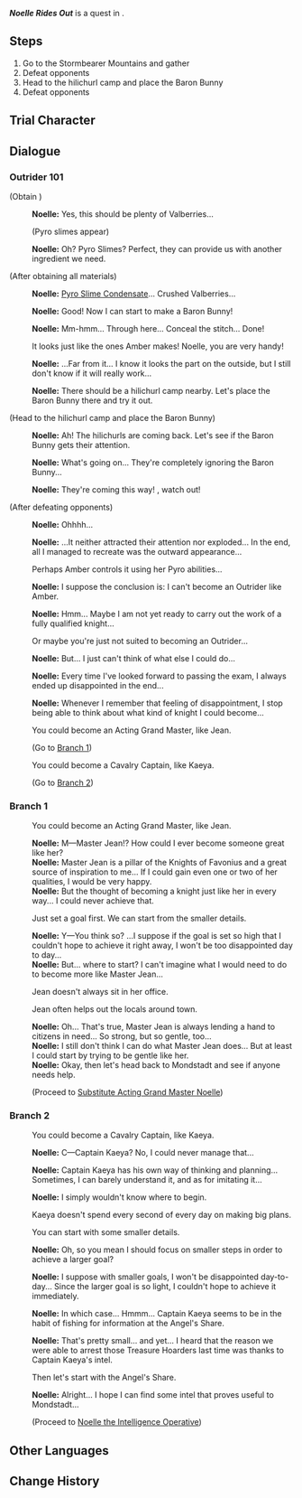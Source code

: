 {{Quest Infobox
|id            = 19090
|image         = Hangout Event Noelle Rides Out.png
|type          = Story
|group         = Hangout Event
|chapter       = Noelle
|actNum        = II
|act           = Knightly Exam Prep
|startLocation = [[Stormbearer Mountains]], [[Mondstadt]]
|region        = Mondstadt
|area          = Starfell Valley
|subarea       = Stormbearer Mountains
|requirement   = Complete [[Song of the Dragon and Freedom]], reach [[Adventure Rank]] 26, and spend 2 [[Story Key]]s
|prev          = Studious Maid
|next          = Substitute Acting Grand Master Noelle
|next2         = Noelle the Intelligence Operative
|characters    = Traveler; Noelle
|voiced        = yes
}}
'''''Noelle Rides Out''''' is a quest in {{Quest|Knightly Exam Prep}}.

==Steps==
# Go to the Stormbearer Mountains and gather {{Item|Fresh Valberry|text=fresh Valberries}}
# Defeat opponents {{Enemy List|Pyro Slime*4}}
# Head to the hilichurl camp and place the Baron Bunny
# Defeat opponents {{Enemy List|Pyro Hilichurl Shooter;Wooden Shield Mitachurl;Hilichurl Berserker*2;Hilichurl Fighter*3}}

==Trial Character==
{{Transclude|Noelle's Strength|Trial Character}}

==Dialogue==
{{Quest Description|Noelle reveals to you that she is very anxious about the Knights of Favonius selection exam. At your suggestion, she decides to emulate the knights she knows in an attempt to overcome her sense of unease.}}
===Outrider 101===
{{Dialogue Start}}
;(Obtain {{Item|Fresh Valberry}})
:{{A|vo noecop002 1909001 noelle 01.ogg}} '''Noelle:''' Yes, this should be plenty of Valberries...
:;(Pyro slimes appear)
:{{A|vo noecop002 1909001 noelle 02.ogg}} '''Noelle:''' Oh? Pyro Slimes? Perfect, they can provide us with another ingredient we need.

;(After obtaining all materials)
:{{A|vo noecop002 1909001 noelle 03.ogg}} '''Noelle:''' [[Pyro Slime Condensate]]... Crushed Valberries...
:{{A|vo noecop002 1909001 noelle 04.ogg}} '''Noelle:''' Good! Now I can start to make a Baron Bunny!
:{{A|vo noecop002 1909001 noelle 05.ogg}} '''Noelle:''' Mm-hmm... Through here... Conceal the stitch... Done!
:{{DIcon}} It looks just like the ones Amber makes! Noelle, you are very handy!
:{{A|vo noecop002 1909001 noelle 06.ogg}} '''Noelle:''' ...Far from it... I know it looks the part on the outside, but I still don't know if it will really work...
:{{A|vo noecop002 1909001 noelle 07.ogg}} '''Noelle:''' There should be a hilichurl camp nearby. Let's place the Baron Bunny there and try it out.

;(Head to the hilichurl camp and place the Baron Bunny)
:{{A|vo noecop002 1909001 noelle 08.ogg}} '''Noelle:''' Ah! The hilichurls are coming back. Let's see if the Baron Bunny gets their attention.
:{{A|vo noecop002 1909001 noelle 09.ogg}} '''Noelle:''' What's going on... They're completely ignoring the Baron Bunny...
:{{A|vo noecop002 1909001 noelle 10.ogg}} '''Noelle:''' They're coming this way! {{Traveler}}, watch out!

;(After defeating opponents)
:{{A|vo noecop002 1909002 noelle 01.ogg}} '''Noelle:''' Ohhhh...
:{{A|vo noecop002 1909002 noelle 02.ogg}} '''Noelle:''' ...It neither attracted their attention nor exploded... In the end, all I managed to recreate was the outward appearance...
:{{DIcon}} Perhaps Amber controls it using her Pyro abilities...
:{{A|vo noecop002 1909002 noelle 03.ogg}} '''Noelle:''' I suppose the conclusion is: I can't become an Outrider like Amber.
:{{A|vo noecop002 1909002 noelle 04.ogg}} '''Noelle:''' Hmm... Maybe I am not yet ready to carry out the work of a fully qualified knight...
:{{DIcon}} Or maybe you're just not suited to becoming an Outrider...
:{{A|vo noecop002 1909002 noelle 05.ogg}} '''Noelle:''' But... I just can't think of what else I could do...
:{{A|vo noecop002 1909002 noelle 06.ogg}} '''Noelle:''' Every time I've looked forward to passing the exam, I always ended up disappointed in the end...
:{{A|vo noecop002 1909002 noelle 07.ogg}} '''Noelle:''' Whenever I remember that feeling of disappointment, I stop being able to think about what kind of knight I could become...
:{{DIcon}} You could become an Acting Grand Master, like Jean.
:;(Go to [[#Branch 1|Branch 1]])
:{{DIcon}} You could become a Cavalry Captain, like Kaeya.
:;(Go to [[#Branch 2|Branch 2]])
{{Dialogue End}}

===Branch 1===
{{Dialogue Start}}
:{{DIcon}} You could become an Acting Grand Master, like Jean.
:'''Noelle:''' M&mdash;Master Jean!? How could I ever become someone great like her?
:'''Noelle:''' Master Jean is a pillar of the Knights of Favonius and a great source of inspiration to me... If I could gain even one or two of her qualities, I would be very happy.
:'''Noelle:''' But the thought of becoming a knight just like her in every way... I could never achieve that.
:{{DIcon}} Just set a goal first. We can start from the smaller details.
:'''Noelle:''' Y&mdash;You think so? ...I suppose if the goal is set so high that I couldn't hope to achieve it right away, I won't be too disappointed day to day...
:'''Noelle:''' But... where to start? I can't imagine what I would need to do to become more like Master Jean...
:{{DIcon}} Jean doesn't always sit in her office.
:{{DIcon}} Jean often helps out the locals around town.
:'''Noelle:''' Oh... That's true, Master Jean is always lending a hand to citizens in need... So strong, but so gentle, too...
:'''Noelle:''' I still don't think I can do what Master Jean does... But at least I could start by trying to be gentle like her.
:'''Noelle:''' Okay, then let's head back to Mondstadt and see if anyone needs help.
:;(Proceed to [[Substitute Acting Grand Master Noelle]])
{{Dialogue End}}

===Branch 2===
{{Dialogue Start}}
:{{DIcon}} You could become a Cavalry Captain, like Kaeya.
:{{A|vo noecop002 1909002 noelle 08.ogg}} '''Noelle:''' C&mdash;Captain Kaeya? No, I could never manage that...
:{{A|vo noecop002 1909002 noelle 09.ogg}} '''Noelle:''' Captain Kaeya has his own way of thinking and planning... Sometimes, I can barely understand it, and as for imitating it...
:{{A|vo noecop002 1909002 noelle 10.ogg}} '''Noelle:''' I simply wouldn't know where to begin.
:{{DIcon}} Kaeya doesn't spend every second of every day on making big plans.
:{{DIcon}} You can start with some smaller details.
:{{A|vo noecop002 1909002 noelle 11.ogg}} '''Noelle:''' Oh, so you mean I should focus on smaller steps in order to achieve a larger goal?
:{{A|vo noecop002 1909002 noelle 12.ogg}} '''Noelle:''' I suppose with smaller goals, I won't be disappointed day-to-day... Since the larger goal is so light, I couldn't hope to achieve it immediately.
:{{A|vo noecop002 1909002 noelle 13.ogg}} '''Noelle:''' In which case... Hmmm... Captain Kaeya seems to be in the habit of fishing for information at the Angel's Share.
:{{A|vo noecop002 1909002 noelle 14.ogg}} '''Noelle:''' That's pretty small... and yet... I heard that the reason we were able to arrest those Treasure Hoarders last time was thanks to Captain Kaeya's intel.
:{{DIcon}} Then let's start with the Angel's Share.
:{{A|vo noecop002 1909002 noelle 15.ogg}} '''Noelle:''' Alright... I hope I can find some intel that proves useful to Mondstadt...
:;(Proceed to [[Noelle the Intelligence Operative]])
{{Dialogue End}}

==Other Languages==
{{Other Languages
|en      = Noelle Rides Out
|zhs     = 诺艾尔的侦察行动
|zhs_rm  = Nuò'ài'ér de Zhēnchá Xíngdòng
|zht     = 諾艾爾的偵察行動
|zht_rm  = Nuò'ài'ér de Zhēnchá Xíngdòng
|zh_tl   = Noelle's Scouting Action
|ja      = ノエルの偵察行動
|ja_rm   = Noeru no Teisatsu Koudou
|ja_tl   = Noelle's Scouting Action
|ko      = 노엘의 정찰 작전
|ko_rm   = Noel-ui Jeongchal Jakjeon
|ko_tl   = Noelle's Scouting Operation
|es      = Noelle exploradora
|es_tl   = Explorer Noelle
|fr      = Noëlle, agent de reconnaissance
|fr_tl   = Noelle, Scouting Agent
|ru      = Разведывательная операция Ноэлль
|ru_tl   = Noelle's Reconnaissance Operation
|th      = อัศวินลาดตระเวน Noelle
|th_rm   = 
|th_tl   = Knight Scout Noelle
|vi      = Hành động điều tra của Noelle
|vi_tl   = 
|de      = Noelles Erkundungsfahrt
|de_tl   = Noelle's Exploratory Trip
|id      = Noelle, Operasi Pengintaian
|id_tl   = Noelle, Scouting Operation
|pt      = Superação da Noelle
|pt_tl   = 
|tr      = Kaşif Noelle
|tr_tl   = 
|it      = Noelle alla carica
|it_tl   = 
}}

==Change History==
{{Change History|1.5}}